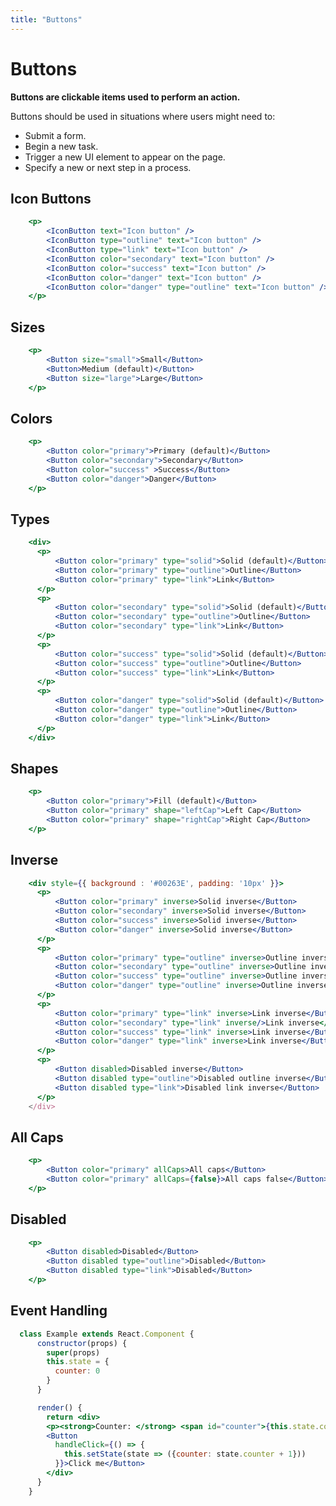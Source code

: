 ```yaml
---
title: "Buttons"
---
```


# Buttons

**Buttons are clickable items used to perform an action.**

Buttons should be used in situations where users might need to:

* Submit a form.
* Begin a new task.
* Trigger a new UI element to appear on the page.
* Specify a new or next step in a process.

## Icon Buttons

```.jsx
    <p>
        <IconButton text="Icon button" />
        <IconButton type="outline" text="Icon button" />
        <IconButton type="link" text="Icon button" />
        <IconButton color="secondary" text="Icon button" />
        <IconButton color="success" text="Icon button" />
        <IconButton color="danger" text="Icon button" />
        <IconButton color="danger" type="outline" text="Icon button" />
    </p>
```

## Sizes

```.jsx
    <p>
        <Button size="small">Small</Button>
        <Button>Medium (default)</Button>
        <Button size="large">Large</Button>
    </p>
```

## Colors

```.jsx
    <p>
        <Button color="primary">Primary (default)</Button>
        <Button color="secondary">Secondary</Button>
        <Button color="success" >Success</Button>
        <Button color="danger">Danger</Button>
    </p>
```

## Types

```.jsx
    <div>
      <p>
          <Button color="primary" type="solid">Solid (default)</Button>
          <Button color="primary" type="outline">Outline</Button>
          <Button color="primary" type="link">Link</Button>
      </p>
      <p>
          <Button color="secondary" type="solid">Solid (default)</Button>
          <Button color="secondary" type="outline">Outline</Button>
          <Button color="secondary" type="link">Link</Button>
      </p>
      <p>
          <Button color="success" type="solid">Solid (default)</Button>
          <Button color="success" type="outline">Outline</Button>
          <Button color="success" type="link">Link</Button>
      </p>
      <p>
          <Button color="danger" type="solid">Solid (default)</Button>
          <Button color="danger" type="outline">Outline</Button>
          <Button color="danger" type="link">Link</Button>
      </p>
    </div>
```

## Shapes

```.jsx
    <p>
        <Button color="primary">Fill (default)</Button>
        <Button color="primary" shape="leftCap">Left Cap</Button>
        <Button color="primary" shape="rightCap">Right Cap</Button>
    </p>
```

## Inverse

```.jsx
    <div style={{ background : '#00263E', padding: '10px' }}>
      <p>
          <Button color="primary" inverse>Solid inverse</Button>
          <Button color="secondary" inverse>Solid inverse</Button>
          <Button color="success" inverse>Solid inverse</Button>
          <Button color="danger" inverse>Solid inverse</Button>
      </p>
      <p>
          <Button color="primary" type="outline" inverse>Outline inverse</Button>
          <Button color="secondary" type="outline" inverse>Outline inverse</Button>
          <Button color="success" type="outline" inverse>Outline inverse</Button>
          <Button color="danger" type="outline" inverse>Outline inverse</Button>
      </p>
      <p>
          <Button color="primary" type="link" inverse>Link inverse</Button>
          <Button color="secondary" type="link" inverse/>Link inverse</Button>
          <Button color="success" type="link" inverse>Link inverse</Button>
          <Button color="danger" type="link" inverse>Link inverse</Button>
      </p>
      <p>
          <Button disabled>Disabled inverse</Button>
          <Button disabled type="outline">Disabled outline inverse</Button>
          <Button disabled type="link">Disabled link inverse</Button>
      </p>
    </div>
```

## All Caps

```.jsx
    <p>
        <Button color="primary" allCaps>All caps</Button>
        <Button color="primary" allCaps={false}>All caps false</Button>
    </p>
```

## Disabled

```.jsx
    <p>
        <Button disabled>Disabled</Button>
        <Button disabled type="outline">Disabled</Button>
        <Button disabled type="link">Disabled</Button>
    </p>
```

## Event Handling

```.jsx
  class Example extends React.Component {
      constructor(props) {
        super(props)
        this.state = {
          counter: 0
        }
      }

      render() {
        return <div>
        <p><strong>Counter: </strong> <span id="counter">{this.state.counter}</span></p>
        <Button
          handleClick={() => {
            this.setState(state => ({counter: state.counter + 1}))
          }}>Click me</Button>
        </div>
      }
    }
```
